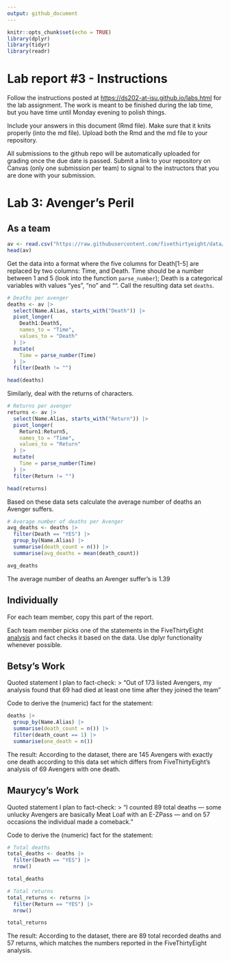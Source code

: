 ```yaml
---
output: github_document
---
```


<!-- README.md is generated from README.Rmd. Please edit the README.Rmd file -->

```r
knitr::opts_chunk$set(echo = TRUE)
library(dplyr)
library(tidyr)
library(readr)
```

# Lab report #3 - Instructions

Follow the instructions posted at <https://ds202-at-isu.github.io/labs.html> for the lab assignment. The work is meant to be finished during the lab time, but you have time until Monday evening to polish things.

Include your answers in this document (Rmd file). Make sure that it knits properly (into the md file). Upload both the Rmd and the md file to your repository.

All submissions to the github repo will be automatically uploaded for grading once the due date is passed. Submit a link to your repository on Canvas (only one submission per team) to signal to the instructors that you are done with your submission.

# Lab 3: Avenger's Peril

## As a team

```r
av <- read.csv("https://raw.githubusercontent.com/fivethirtyeight/data/master/avengers/avengers.csv", stringsAsFactors = FALSE)
head(av)
```

Get the data into a format where the five columns for Death[1-5] are replaced by two columns: Time, and Death. Time should be a number between 1 and 5 (look into the function `parse_number`); Death is a categorical variables with values "yes", "no" and "". Call the resulting data set `deaths`.

```r
# Deaths per avenger
deaths <- av |> 
  select(Name.Alias, starts_with("Death")) |> 
  pivot_longer(
    Death1:Death5,
    names_to = "Time",
    values_to = "Death"
  ) |>
  mutate(
    Time = parse_number(Time)
  ) |>
  filter(Death != "")

head(deaths)
```


Similarly, deal with the returns of characters.
```r
# Returns per avenger
returns <- av |>
  select(Name.Alias, starts_with("Return")) |> 
  pivot_longer(
    Return1:Return5,
    names_to = "Time",
    values_to = "Return"
  ) |>
  mutate(
    Time = parse_number(Time)
  ) |>
  filter(Return != "")

head(returns)
```

Based on these data sets calculate the average number of deaths an Avenger suffers.
```r
# Average number of deaths per Avenger
avg_deaths <- deaths |> 
  filter(Death == "YES") |>  
  group_by(Name.Alias) |>
  summarise(death_count = n()) |>
  summarise(avg_deaths = mean(death_count))

avg_deaths
```
The average number of deaths an Avenger suffer's is 1.39

## Individually

For each team member, copy this part of the report.

Each team member picks one of the statements in the FiveThirtyEight [analysis](https://fivethirtyeight.com/features/avengers-death-comics-age-of-ultron/) and fact checks it based on the data. Use dplyr functionality whenever possible.




## Betsy's Work

Quoted statement I plan to fact-check:
> "Out of 173 listed Avengers, my analysis found that 69 had died at least one time after they joined the team"

Code to derive the (numeric) fact for the statement:
```r
deaths |> 
  group_by(Name.Alias) |>
  summarise(death_count = n()) |>
  filter(death_count == 1) |> 
  summarise(one_death = n())
```

The result:
According to the dataset, there are 145 Avengers with exactly one death according to this data set which differs from FiveThirtyEight's analysis of 69 Avengers with one death.


## Maurycy's Work

Quoted statement I plan to fact-check:
> "I counted 89 total deaths — some unlucky Avengers are basically Meat Loaf with an E-ZPass — and on 57 occasions the individual made a comeback."

Code to derive the (numeric) fact for the statement:
```r
# Total deaths
total_deaths <- deaths |> 
  filter(Death == "YES") |> 
  nrow()

total_deaths
```

```r
# Total returns
total_returns <- returns |> 
  filter(Return == "YES") |> 
  nrow()

total_returns
```

The result:
According to the dataset, there are 89 total recorded deaths and 57 returns, which matches the numbers reported in the FiveThirtyEight analysis.
